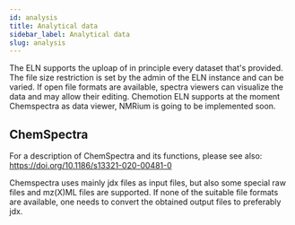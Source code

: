 ```yaml
---
id: analysis
title: Analytical data 
sidebar_label: Analytical data 
slug: analysis
---
```


The ELN supports the uploap of in principle every dataset that's provided. The file size restriction is set by the admin of the ELN instance and can be varied. 
If open file formats are available, spectra viewers can visualize the data and may allow their editing. Chemotion ELN supports at the moment Chemspectra as data viewer, NMRium is going to be implemented soon.

## ChemSpectra

For a description of ChemSpectra and its functions, please see also: 
https://doi.org/10.1186/s13321-020-00481-0

Chemspectra uses mainly jdx files as input files, but also some special raw files and mz(X)ML files are supported. If none of the suitable file formats are available, one needs to convert the obtained output files to preferably jdx.  



